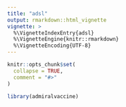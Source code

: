 ```yaml
---
title: "adsl"
output: rmarkdown::html_vignette
vignette: >
  %\VignetteIndexEntry{adsl}
  %\VignetteEngine{knitr::rmarkdown}
  %\VignetteEncoding{UTF-8}
---
```


```r
knitr::opts_chunk$set(
  collapse = TRUE,
  comment = "#>"
)
```

```r
library(admiralvaccine)
```
